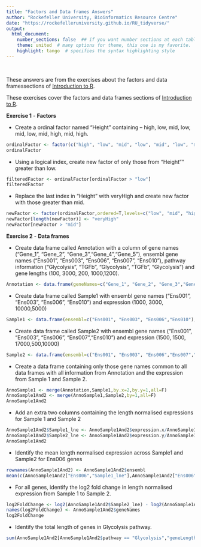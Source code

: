 ```yaml
---
title: "Factors and Data frames Answers"
author: "Rockefeller University, Bioinformatics Resource Centre"
date: "https://rockefelleruniversity.github.io/RU_tidyverse/"
output: 
  html_document:
    number_sections: false  ## if you want number sections at each table header
    theme: united  # many options for theme, this one is my favorite.
    highlight: tango  # specifies the syntax highlighting style
---
```


<p>&nbsp;</p>
These answers are from the exercises about the factors and data framessections of [Introduction to R](https://rockefelleruniversity.github.io/introToR_Day1.html). 

These exercises cover the factors and data frames sections of [Introduction to R]("introToR_Day1.html").

**Exercise 1** - **Factors**

- Create a ordinal factor named "Height" containing -- high, low, mid, low, mid, low, mid, high, mid, high.
```r
ordinalFactor <- factor(c("high", "low", "mid", "low", "mid", "low", "mid", "high", "mid", "high"),ordered=T,levels=c("low", "mid", "high"))
ordinalFactor
```

- Using a logical index, create new factor of only those from "Height"" greater than low.
```r
filteredFactor <- ordinalFactor[ordinalFactor > "low"]
filteredFactor
```
- Replace the last index in "Height" with veryHigh and create new factor with those greater than mid.
```r
newFactor <- factor(ordinalFactor,ordered=T,levels=c("low", "mid", "high","veryHigh"))
newFactor[length(newFactor)] <- "veryHigh"
newFactor[newFactor > "mid"]
```

**Exercise 2** - **Data frames**

- Create data frame called Annotation with a column of gene names ("Gene_1", "Gene_2", "Gene_3","Gene_4","Gene_5"),  ensembl gene names ("Ens001", "Ens003", "Ens006", "Ens007", "Ens010"),  pathway information ("Glycolysis", "TGFb", "Glycolysis", "TGFb", "Glycolysis") and  gene lengths (100, 3000, 200, 1000,1200).
```r
Annotation <- data.frame(geneNames=c("Gene_1", "Gene_2", "Gene_3","Gene_4","Gene_5"), ensembl=c("Ens001", "Ens003", "Ens006", "Ens007", "Ens010"),pathway=c("Glycolysis", "TGFb", "Glycolysis", "TGFb", "Glycolysis"),geneLengths=c(100, 3000, 200, 1000,1200))
```

- Create data frame called Sample1 with ensembl gene names ("Ens001", "Ens003", "Ens006", "Ens010") and expression  (1000, 3000, 10000,5000)
```r
Sample1 <- data.frame(ensembl=c("Ens001", "Ens003", "Ens006","Ens010"),expression=c(1000, 3000, 10000,5000))
```


- Create data frame called Sample2 with ensembl gene names ("Ens001", "Ens003", "Ens006", "Ens007","Ens010") and expression  (1500, 1500, 17000,500,10000)
```r
Sample2 <- data.frame(ensembl=c("Ens001", "Ens003", "Ens006","Ens007","Ens010"),expression=c(1500, 1500, 17000,500,10000))
```

- Create a data frame containing only those gene names common to all data frames with all information from Annotation and the expression from Sample 1 and Sample 2.
```r
AnnoSample1 <- merge(Annotation,Sample1,by.x=2,by.y=1,all=F) 
AnnoSample1And2 <- merge(AnnoSample1,Sample2,by=1,all=F) 
AnnoSample1And2
```

- Add an extra two columns containing the length normalised expressions for Sample 1 and Sample 2
```r
AnnoSample1And2$Sample1_lne <- AnnoSample1And2$expression.x/AnnoSample1And2$geneLengths
AnnoSample1And2$Sample2_lne <- AnnoSample1And2$expression.y/AnnoSample1And2$geneLengths
AnnoSample1And2
```

- Identify the mean length normalised expression across Sample1 and Sample2 for Ens006 genes

```r
rownames(AnnoSample1And2) <- AnnoSample1And2$ensembl
mean(c(AnnoSample1And2["Ens006","Sample1_lne"],AnnoSample1And2["Ens006","Sample2_lne"]))
```

- For all genes, identify the log2 fold change in length normalised expression from Sample 1 to Sample 2.

```r
log2FoldChange <- log2(AnnoSample1And2$Sample2_lne) - log2(AnnoSample1And2$Sample1_lne)
names(log2FoldChange) <- AnnoSample1And2$geneNames
log2FoldChange
```

- Identify the total length of genes in Glycolysis pathway.

```r
sum(AnnoSample1And2[AnnoSample1And2$pathway == "Glycolysis","geneLengths"])
```